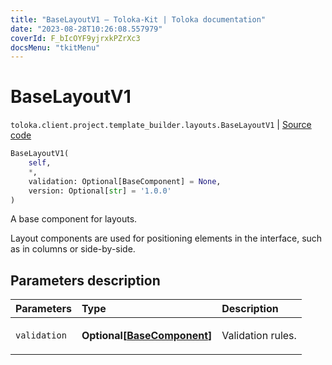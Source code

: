 ```yaml
---
title: "BaseLayoutV1 — Toloka-Kit | Toloka documentation"
date: "2023-08-28T10:26:08.557979"
coverId: F_bIcOYF9yjrxkPZrXc3
docsMenu: "tkitMenu"
---
```


# BaseLayoutV1

`toloka.client.project.template_builder.layouts.BaseLayoutV1` | [Source code](https://github.com/Toloka/toloka-kit/blob/v1.2.1/src/client/project/template_builder/layouts.py#L27)

```python
BaseLayoutV1(
    self,
    *,
    validation: Optional[BaseComponent] = None,
    version: Optional[str] = '1.0.0'
)
```

A base component for layouts.

Layout components are used for positioning elements in the interface, such as in columns or side-by-side.

## Parameters description

| Parameters | Type | Description |
| :----------| :----| :-----------|
`validation`|**Optional\[[BaseComponent](/docs/toloka-kit/reference/toloka.client.project.template_builder.base.BaseComponent)\]**|<p>Validation rules.</p>